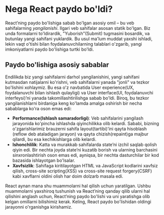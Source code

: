 # Nega React paydo bo'ldi?

React’ning paydo bo'lishiga sabab bo'lgan asosiy omil – bu veb sahifalarning *yangilanishi*. Ilgari veb sahifalar asosan statik bo'lgan. Biz unda formalarni to'ldirardik, "Yuborish"(Submit) tugmasini bosardik, va butunlay yangi sahifani yuklardik. Bu usul ma'lum muddat yaxshi ishladi, lekin vaqt o'tishi bilan foydalanuvchilarning talablari o'zgarib, yangi imkoniyatlarni paydo bo'lishiga turtki bo'ldi. 

## Paydo bo'lishiga asosiy sabablar

Endilikda biz yangi sahifalarni darhol yangilanishini, yangi sahifani kutmasdan natijalarni ko'rishni, veb sahifalarni yanada "jonli" va tezkor bo'lishini xohlaymiz. Bu esa o'z navbatida User experience(UX, foydalanuvchi bilan ishlash qulayligi) va User interface(UI, foydalanuvchi interfeysi)’ni yanada takomillashtirilishga sabab bo'ldi. Biroq, bu tezkor yangilanishlarni birdaniga keng ko'lamda amalga oshirish bir necha sabablarga ko'ra oson emas edi:

 - **Performance(Ishlash samaradorligi)**: Veb sahifalarini yangilash jarayonida ko'pincha ishlashda qiyinchilikka olib kelardi. Sababi, bizning o'zgarishlarimiz brauzerni sahifa layout(tartibi)’ini qayta hisoblash (reflow deb ataladigan jarayon) va qayta chizish(repaint)ga majbur qilardi, bu esa kechikishlarga olib kelardi.
 - **Ishonchlilik**: Katta va murakkab sahifalarda state’ni izchil saqlab qolish qiyin edi. Bir nechta joyda state’ni kuzatib borish va ularning barchasini sinxronlashtirish oson emas edi, ayniqsa, bir nechta dasturchilar bir kod bazasida ishlayotgan bo'lsalar.
 - **Xavfsizlik**: Sahifaga kiritilayotgan HTML va JavaScript kodlarini xavfsiz qilish, cross-site scripting(XSS) va cross-site request forgery(CSRF) kabi xavflarni oldini olish har doim dolzarb masala edi.


React aynan mana shu muammolarni hal qilish uchun yaratilgan. Ushbu muammolarni yaxshiroq tushunish va React’ning qanday qilib ularni hal qilishini anglash uchun, React’ning paydo bo'lishi va uni yaratishga olib kelgan omillarni bilishimiz kerak. Keling, React paydo bo'lishidan oldingi jarayonni o'rganishga kirishamiz.
         